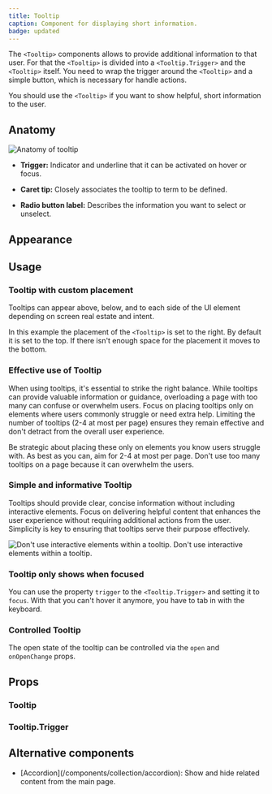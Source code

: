 ```yaml
---
title: Tooltip
caption: Component for displaying short information.
badge: updated
---
```


The `<Tooltip>` components allows to provide additional information to that user. For that the `<Tooltip>` is divided into a `<Tooltip.Trigger>` and the `<Tooltip>` itself. You need to wrap the trigger around the `<Tooltip>` and a simple button, which is necessary for handle actions.

You should use the `<Tooltip>` if you want to show helpful, short information to the user.

## Anatomy

<Image
  src="/tooltip/tooltip-anatomy.jpg"
  alt="Anatomy of tooltip"
  width={800}
  height={550}
  className="mx-auto block"
/>

- **Trigger:** Indicator and underline that it can be activated on hover or focus.

- **Caret tip:** Closely associates the tooltip to term to be defined.

- **Radio button label:** Describes the information you want to select or unselect.

## Appearance

<AppearanceDemo component={title} />

<AppearanceTable component={title} />

## Usage

### Tooltip with custom placement

Tooltips can appear above, below, and to each side of the UI element depending on screen real estate and intent.

In this example the placement of the `<Tooltip>` is set to the right. By default it is set to the top. If there isn't enough space for the placement it moves to the bottom.

<ComponentDemo file="./tooltip-placement.demo.tsx" />

### Effective use of Tooltip

When using tooltips, it's essential to strike the right balance. While tooltips can provide valuable information or guidance, overloading a page with too many can confuse or overwhelm users. Focus on placing tooltips only on elements where users commonly struggle or need extra help. Limiting the number of tooltips (2-4 at most per page) ensures they remain effective and don't detract from the overall user experience.

<GuidelineTiles>
  <Do>
    <Do.Description>
      Be strategic about placing these only on elements you know users struggle
      with. As best as you can, aim for 2-4 at most per page.
    </Do.Description>
  </Do>
  <Dont>
    <Dont.Description>
      Don't use too many tooltips on a page because it can overwhelm the users.
    </Dont.Description>
  </Dont>
</GuidelineTiles>

### Simple and informative Tooltip

Tooltips should provide clear, concise information without including interactive elements. Focus on delivering helpful content that enhances the user experience without requiring additional actions from the user. Simplicity is key to ensuring that tooltips serve their purpose effectively.

<Dont>
  <Dont.Figure>
    <Image
      width={700}
      height={700}
      unoptimized
      src="/tooltip/tooltip-dont-link.jpg"
      alt="Don't use interactive elements within a tooltip."
    />
  </Dont.Figure>
  <Dont.Description>
    Don't use interactive elements within a tooltip.
  </Dont.Description>
</Dont>

### Tooltip only shows when focused

You can use the property `trigger` to the `<Tooltip.Trigger>` and setting it to `focus`. With that you can't hover it anymore, you have to tab in with the keyboard.

<ComponentDemo file="./tooltip-focus.demo.tsx" />

### Controlled Tooltip

The open state of the tooltip can be controlled via the `open` and `onOpenChange` props.

<ComponentDemo file="./tooltip-pressed.demo.tsx" />

## Props

### Tooltip

<PropsTable component={title} />

### Tooltip.Trigger

<PropsTable component="TooltipTrigger" />

## Alternative components

<ul>
  <li>
    [Accordion](/components/collection/accordion): Show and hide related content
    from the main page.
  </li>
</ul>
